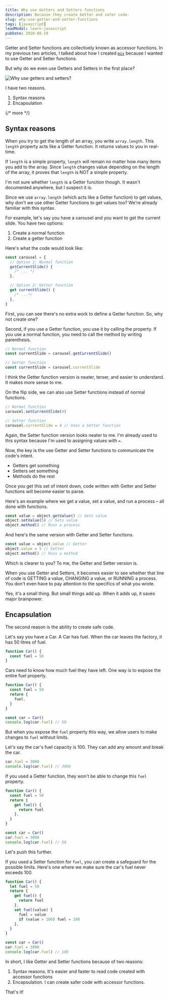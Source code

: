 ```yaml
---
title: Why use Getters and Setters functions
description: Because they create better and safer code.
slug: why-use-getter-and-setter-functions
tags: [javascript]
leadModal: learn-javascript
pubDate: 2020-08-19
---
```


Getter and Setter functions are collectively known as accessor functions. In my previous two articles, I talked about how I created [`mix`][1] because I wanted to use Getter and Setter functions.

But why do we even use Getters and Setters in the first place?

<Image
  src="/assets/2020/accessors/why-use-accessors.png"
  alt="Why use getters and setters?"
/>

I have two reasons.

1. Syntax reasons
2. Encapsulation

{/* more */}

## Syntax reasons

When you try to get the length of an array, you write `array.length`. This `length` property acts like a Getter function. It returns values to you in real-time.

If `length` is a simple property, `length` will remain no matter how many items you add to the array. Since `length` changes value depending on the length of the array, it proves that `length` is NOT a simple property.

I'm not sure whether `length` is a Getter function though. It wasn't documented anywhere, but I suspect it is.

Since we use `array.length` (which acts like a Getter function) to get values, why don't we use other Getter functions to get values too? We're already familiar with this syntax.

For example, let's say you have a carousel and you want to get the current slide. You have two options:

1. Create a normal function
2. Create a getter function

Here's what the code would look like:

```js
const carousel = {
  // Option 1: Normal function
  getCurrentSlide() {
    /* ... */
  },

  // Option 2: Getter function
  get currentSlide() {
    /* ...*/
  },
}
```

First, you can see there's no extra work to define a Getter function. So, why not create one?

Second, if you use a Getter function, you use it by calling the property. If you use a normal function, you need to call the method by writing parenthesis.

```js
// Normal function
const currentSlide = carousel.getCurrentSlide()

// Getter function
const currentSlide = carousel.currentSlide
```

I think the Getter function version is neater, terser, and easier to understand. It makes more sense to me.

On the flip side, we can also use Setter functions instead of normal functions.

```js
// Normal function
carousel.setCurrentSlide(4)

// Setter function
carousel.currentSlide = 4 // Uses a Setter function
```

Again, the Setter function version looks neater to me. I'm already used to this syntax because I'm used to assigning values with `=`.

Now, the key is the use Getter and Setter functions to communicate the code's intent.

- Getters get something
- Setters set something
- Methods do the rest

Once you get this set of intent down, code written with Getter and Setter functions will become easier to parse.

Here's an example where we get a value, set a value, and run a process – all done with functions.

```js
const value = object.getValue() // Gets value
object.setValue(5) // Sets value
object.method() // Runs a process
```

And here's the same version with Getter and Setter functions.

```js
const value = object.value // Getter
object.value = 5 // Setter
object.method() // Runs a method
```

Which is clearer to you? To me, the Getter and Setter version is.

When you use Getter and Setters, it becomes easier to see whether that line of code is GETTING a value, CHANGING a value, or RUNNING a process. You don't even have to pay attention to the specifics of what you wrote.

Yes, it's a small thing. But small things add up. When it adds up, it saves major brainpower.

## Encapsulation

The second reason is the ability to create safe code.

Let's say you have a Car. A Car has fuel. When the car leaves the factory, it has 50 litres of fuel.

```js
function Car() {
  const fuel = 50
}
```

Cars need to know how much fuel they have left. One way is to expose the entire fuel property.

```js
function Car() {
  const fuel = 50
  return {
    fuel,
  }
}

const car = Car()
console.log(car.fuel) // 50
```

But when you expose the `fuel` property this way, we allow users to make changes to `fuel` without limits.

Let's say the car's fuel capacity is 100. They can add any amount and break the car.

```js
car.fuel = 3000
console.log(car.fuel) // 3000
```

If you used a Getter function, they won't be able to change this `fuel` property.

```js
function Car() {
  const fuel = 50
  return {
    get fuel() {
      return fuel
    },
  }
}

const car = Car()
car.fuel = 3000
console.log(car.fuel) // 50
```

Let's push this further.

If you used a Setter function for `fuel`, you can create a safeguard for the possible limits. Here's one where we make sure the car's fuel never exceeds 100.

```js
function Car() {
  let fuel = 50
  return {
    get fuel() {
      return fuel
    },
    set fuel(value) {
      fuel = value
      if (value > 100) fuel = 100
    },
  }
}

const car = Car()
car.fuel = 3000
console.log(car.fuel) // 100
```

In short, I like Getter and Setter functions because of two reasons:

1. Syntax reasons. It's easier and faster to read code created with accessor functions
2. Encapsulation. I can create safer code with accessor functions.

That's it!

[1]: https://github.com/zellwk/javascript/tree/master/mix
